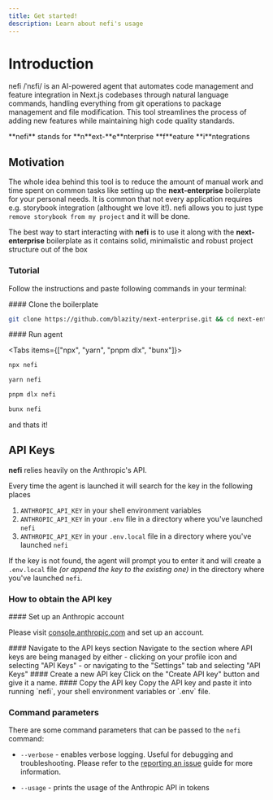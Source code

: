 ```yaml
---
title: Get started!
description: Learn about nefi's usage
---
```



# Introduction

nefi /ˈnɛfi/ is an AI-powered agent that automates code management and feature integration in Next.js codebases through natural language commands, handling everything from git operations to package management and file modification. This tool streamlines the process of adding new features while maintaining high code quality standards.


<Accordions>
  <Accordion title="Why is it called nefi?">
    **nefi** stands for **n**ext-**e**nterprise **f**eature **i**ntegrations
  </Accordion>
</Accordions>

## Motivation

The whole idea behind this tool is to reduce the amount of manual work and time spent on common tasks like setting up the **next-enterprise** boilerplate for your personal needs. It is common that not every application requires e.g. storybook integration (althought we love it!). nefi allows you to just type `remove storybook from my project` and it will be done.

The best way to start interacting with **nefi** is to use it along with the **next-enterprise** boilerplate as it contains
solid, minimalistic and robust project structure out of the box

### Tutorial

Follow the instructions and paste following commands in your terminal:

<Steps>
 <Step>
   #### Clone the boilerplate

```sh
git clone https://github.com/blazity/next-enterprise.git && cd next-enterprise
```

 </Step>
 <Step>
  #### Run agent

<Tabs items={["npx", "yarn", "pnpm dlx", "bunx"]}>
  ```ts tab 
  npx nefi
   ```

```ts tab yarn
yarn nefi
```

```ts tab pnpm dlx
pnpm dlx nefi
```

```ts tab bunx
bunx nefi
```

</Tabs>

 </Step>
</Steps>

and thats it!

## API Keys

**nefi** relies heavily on the Anthropic's API.

Every time the agent is launched it will search for the key in the following places

1. `ANTHROPIC_API_KEY` in your shell environment variables
2. `ANTHROPIC_API_KEY` in your `.env` file in a directory where you've launched `nefi`
3. `ANTHROPIC_API_KEY` in your `.env.local` file in a directory where you've launched `nefi`

If the key is not found, the agent will prompt you to enter it and will create a `.env.local` file _(or append the key to the existing one)_ in the directory where you've launched `nefi`.

### How to obtain the API key

<Steps>
 <Step>
   #### Set up an Anthropic account

Please visit [console.anthropic.com](https://console.anthropic.com) and set up an account.

 </Step>
 <Step>
 #### Navigate to the API keys section
    Navigate to the section where API keys are being managed by either
    - clicking on your profile icon and selecting "API Keys"
    - or navigating to the "Settings" tab and selecting "API Keys"
 </Step>
 <Step>
   #### Create a new API key
   Click on the "Create API key" button and give it a name.
 </Step>
 <Step>
   #### Copy the API key
   Copy the API key and paste it into running `nefi`, your shell environment variables or `.env` file.
 </Step>
</Steps>

### Command parameters

There are some command parameters that can be passed to the `nefi` command:

- `--verbose` - enables verbose logging. Useful for debugging and troubleshooting.
  Please refer to the [reporting an issue](/docs/usage/reporting-an-issue) guide for more information.
  
- `--usage` - prints the usage of the Anthropic API in tokens